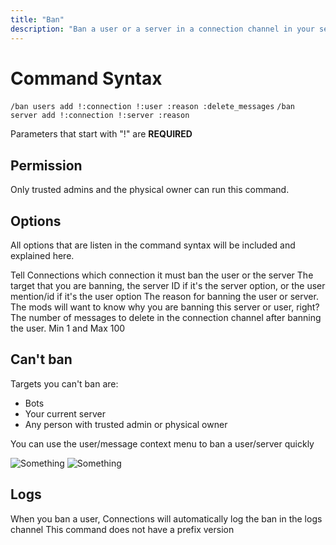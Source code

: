 ```yaml
---
title: "Ban"
description: "Ban a user or a server in a connection channel in your server"
---
```


# Command Syntax

`/ban users add !:connection !:user :reason :delete_messages`
`/ban server add !:connection !:server :reason`

<Warning>Parameters that start with "!" are **REQUIRED**</Warning>

## Permission

Only trusted admins and the physical owner can run this command.

## Options

All options that are listen in the command syntax will be included and explained here.

<CardGroup cols={2}>
  <Card title="Connection">
    Tell Connections which connection it must ban the user or the server
  </Card>
  <Card title="User or Server">
    The target that you are banning, the server ID if it's the server option, or
    the user mention/id if it's the user option
  </Card>
  <Card title="Reason">
    The reason for banning the user or server. The mods will want to know why
    you are banning this server or user, right?
  </Card>
  <Card title="delete_messages">
    The number of messages to delete in the connection channel after banning the
    user. Min 1 and Max 100
  </Card>
</CardGroup>

## Can't ban

Targets you can't ban are:

- Bots
- Your current server
- Any person with trusted admin or physical owner

<Tip>
  You can use the user/message context menu to ban a user/server quickly
</Tip>

![Something](/public/ban-user-app.png)
![Something](/public/ban-guild-app.png)

## Logs

<Info>
  When you ban a user, Connections will automatically log the ban in the logs
  channel
</Info>
<Warning>This command does not have a prefix version</Warning>

